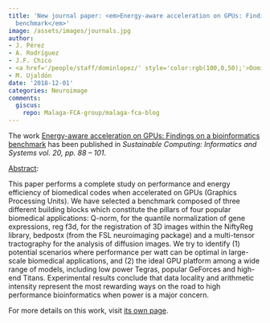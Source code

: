 ```yaml
---
title: 'New journal paper: <em>Energy-aware acceleration on GPUs: Findings on a bioinformatics
  benchmark</em>'
image: /assets/images/journals.jpg
author:
- J. Pérez
- A. Rodríguez
- J.F. Chico
- <a href='/people/staff/dominlopez/' style='color:rgb(100,0,50);'>Domingo López Rodríguez</a>
- M. Ujaldón
date: '2018-12-01'
categories: Neuroimage
comments:
  giscus:
    repo: Malaga-FCA-group/malaga-fca-blog
---
```


The work <u>Energy-aware acceleration on GPUs: Findings on a bioinformatics benchmark</u> has been published in <em><em>Sustainable Computing: Informatics and Systems</em> vol. 20, pp. 88 -- 101</em>.

<u>Abstract</u>:



This paper performs a complete study on performance and energy efficiency of biomedical codes when accelerated on GPUs (Graphics Processing Units). We have selected a benchmark composed of three different building blocks which constitute the pillars of four popular biomedical applications: Q-norm, for the quantile normalization of gene expressions, reg f3d, for the registration of 3D images within the NiftyReg library, bedpostx (from the FSL neuroimaging package) and a multi-tensor tractography for the analysis of diffusion images. We try to identify (1) potential scenarios where performance per watt can be optimal in large-scale biomedical applications, and (2) the ideal GPU platform among a wide range of models, including low power Tegras, popular GeForces and high-end Titans. Experimental results conclude that data locality and arithmetic intensity represent the most rewarding ways on the road to high performance bioinformatics when power is a major concern.




For more details on this work, visit <a href='/publications/journals/2018-gpu'>its own page</a>.
